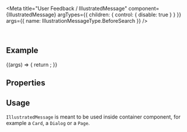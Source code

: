 
<Meta
  title="User Feedback / IllustratedMessage"
  component={IllustratedMessage}
  argTypes={{
    children: { control: { disable: true } }
  }}
  args={{
    name: IllustrationMessageType.BeforeSearch
  }}
/>

<DocsHeader since="0.18.0" />

<br />

## Example

<Canvas>
  <Story name="Default">
    {(args) => {
      return <IllustratedMessage {...args} />;
    }}
  </Story>
</Canvas>

## Properties

<ArgsTable story="." />

## Usage

`IllustratedMessage` is meant to be used inside container component, for example a `Card`, a `Dialog` or a `Page`.

<Footer />
